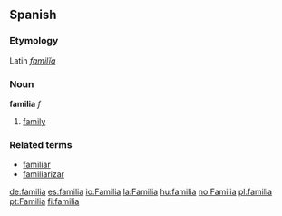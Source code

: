 ==Spanish==
===Etymology===
Latin ''[[familia#Latin|familĭa]]''

===Noun===
'''familia''' ''f''

# [[family]]

===Related terms===
*[[familiar]]
*[[familiarizar]]

[[de:familia]]
[[es:familia]]
[[io:Familia]]
[[la:Familia]]
[[hu:familia]]
[[no:Familia]]
[[pl:familia]]
[[pt:Familia]]
[[fi:familia]]